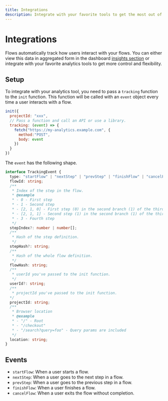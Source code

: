 ```yaml
---
title: Integrations
description: Integrate with your favorite tools to get the most out of your analytics.
---
```


# Integrations

Flows automatically track how users interact with your flows. You can either view this data in aggregated form in the dashboard [insights section](/analytics/flow-insights) or integrate with your favorite analytics tools to get more control and flexibility.

## Setup

To integrate with your analytics tool, you need to pass a `tracking` function to the `init` function. This function will be called with an `event` object every time a user interacts with a flow.

```js
init({
  projectId: "xxx",
  // Pass a function and call an API or use a library.
  tracking: (event) => {
    fetch("https://my-analytics.example.com", {
      method:"POST",
      body: event
    })
  }
})
```

The `event` has the following shape.

```ts
interface TrackingEvent {
  type: "startFlow" | "nextStep" | "prevStep" | "finishFlow" | "cancelFlow";
  flowId: string;
  /**
   * Index of the step in the flow.
   * @example
   * - 0 - First step
   * - 1 - Second step
   * - [2, 1, 0] - First step (0) in the second branch (1) of the third step (2)
   * - [2, 1, 1] - Second step (1) in the second branch (1) of the third step (2)
   * - 3 - Fourth step
   */
  stepIndex?: number | number[];
  /**
   * Hash of the step definition.
   */
  stepHash?: string;
  /**
   * Hash of the whole flow definition.
   */
  flowHash: string;
  /**
   * userId you've passed to the init function.
   */
  userId?: string;
  /**
   * projectId you've passed to the init function.
  */
  projectId: string;
  /**
   * Browser location
   * @example
   * - "/" - Root
   * - "/checkout"
   * - "/search?query=foo" - Query params are included
   */
  location: string;
}
```

## Events

- `startFlow`: When a user starts a flow.
- `nextStep`: When a user goes to the next step in a flow.
- `prevStep`: When a user goes to the previous step in a flow.
- `finishFlow`: When a user finishes a flow.
- `cancelFlow`: When a user exits the flow without completion.
